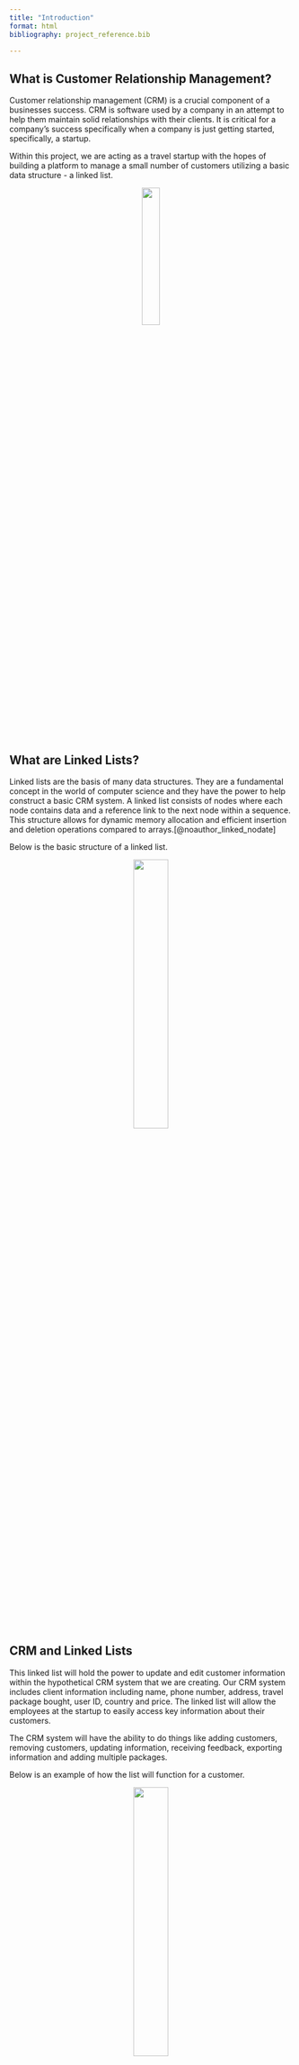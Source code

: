 ```yaml
---
title: "Introduction"
format: html
bibliography: project_reference.bib

---
```


## What is Customer Relationship Management?

Customer relationship management (CRM) is a crucial component of a businesses success. CRM is software used by a company in an attempt to help them maintain solid relationships with their clients. It is critical for a company's success specifically when a company is just getting started, specifically, a startup. 

Within this project, we are acting as a travel startup with the hopes of building a platform to manage a small number of customers utilizing a basic data structure - a linked list. 

<center>![](images/crm_pic.jpg){width=25%}</center>

## What are Linked Lists?
Linked lists are the basis of many data structures. They are a fundamental concept in the world of computer science and they have the power to help construct a basic CRM system. A linked list consists of nodes where each node contains data and a reference link to the next node within a sequence. This structure allows for dynamic memory allocation and efficient insertion and deletion operations compared to arrays.[@noauthor_linked_nodate]

Below is the basic structure of a linked list. 

<center>![](images/linked_list.png){width=35%}</center>

## CRM and Linked Lists
This linked list will hold the power to update and edit customer information within the hypothetical CRM system that we are creating. Our CRM system includes client information including name, phone number, address, travel package bought, user ID, country and price. The linked list will allow the employees at the startup to easily access key information about their customers. 

The CRM system will have the ability to do things like adding customers, removing customers, updating information, receiving feedback, exporting information and adding multiple packages. 

Below is an example of how the list will function for a customer. 

<center>![](images/ll.png){width=35%}</center>


## Our Startup
Our startup is a travel company that allows customers to purchase travel packages to countries all around the world. There are five different packages that the company currently offers:

1. Explorer's Delight
2. Luxury Escapes
3. Budget Explore
4. Family Fun
5. Cultural Immersion

The customer has the option to choose one of these packages and the country they want to travel to, and our startup handles all the logistics.

To replicate real information being brought into the startup we have obtained data from the python library faker. 

The faker data creates a customer and includes:

- Name
- Address
- Phone Number 
- Country 
- Plan 
- Price

## Our CRM System

Our developed CRM System will include many functionalities allowing our startup to manage their past current and future customers. To walk through our system visit this link [here](code.qmd)

## Beyond Linked Lists

We recognize that as this hypothetical startup would grow, the linked list would start to face many technical issues such as scalability and security concerns. 

Linked lists can face scalability challenges as the size of the customer database grows. Insertions and deletions in a linked list can be inefficient, especially if the list becomes large. As the CRM system accumulates more customer data and interactions, the performance of the linked list may be inadequate for our startups needs. The solution could be considering more scalable data structures like a hash table. 

Furthermore, linked lists may pose security risks, especially if not implemented securely. In a linked list, nodes can be easily manipulated or accessed if proper access controls and data encryption mechanisms are not in place. This vulnerability can lead to data breaches and unauthorized access to sensitive customer information. The solution to this would be to implement robust security measures such as authentication protocols to protect customer data stored in the CRM system. 

Within this project we will focus on a reliable linked list fully aware of what challenges could arise in the future.

## Objectives

This project will walk through the power of a linked list and how crucial it is to computer scientists in truly understanding the fundamentals of data structures and how they can be built upon to improve speed and efficiency. 

